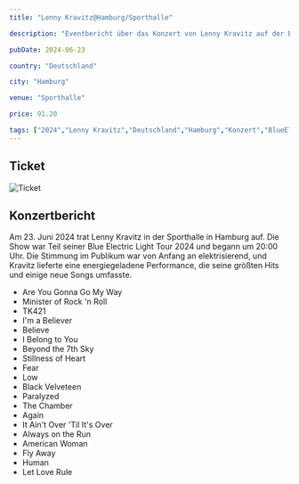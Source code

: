 ```yaml
---
title: "Lenny Kravitz@Hamburg/Sporthalle"

description: "Eventbericht über das Konzert von Lenny Kravitz auf der Blue Electric Light Tour 2024 in der Sporthalle in Hamburg am 23.06.2024."

pubDate: 2024-06-23

country: "Deutschland"

city: "Hamburg"

venue: "Sporthalle"

price: 91.20

tags: ["2024","Lenny Kravitz","Deutschland","Hamburg","Konzert","BlueElectricLight","Foto","Sporthalle"]
---
```



## Ticket

![Ticket](../../../gallery/2024/06-23/2024-06-23_19-00-00.jpg)

## Konzertbericht

Am 23. Juni 2024 trat Lenny Kravitz in der Sporthalle in Hamburg auf. 
Die Show war Teil seiner Blue Electric Light Tour 2024 und begann um 20:00 Uhr. 
Die Stimmung im Publikum war von Anfang an elektrisierend, und Kravitz lieferte eine energiegeladene Performance, 
die seine größten Hits und einige neue Songs umfasste.

<Card title="Setlist" icon="list-format">

- Are You Gonna Go My Way
- Minister of Rock 'n Roll
- TK421
- I'm a Believer
- Believe
- I Belong to You
- Beyond the 7th Sky
- Stillness of Heart
- Fear
- Low
- Black Velveteen
- Paralyzed
- The Chamber
- Again
- It Ain't Over 'Til It's Over
- Always on the Run
- American Woman
- Fly Away
- Human
- Let Love Rule

</Card>
<LinkCard
    title="Mehr Informationen"
    href="https://fanieng.com/2024/06-23/2024-06-23-lenny-kravitz-hamburg-sporthalle/"
/>